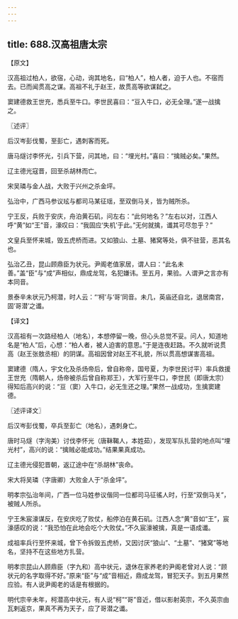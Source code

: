 ```yaml
---
---
---
```

title: 688.汉高祖唐太宗
---



【原文】

汉高祖过柏人，欲宿，心动，询其地名，曰“柏人”，柏人者，迫于人也。不宿而去。已而闻贯高之谋。高祖不礼于赵王，故贯高等欲谋弑之。

窦建德救王世充，悉兵至牛口。李世民喜曰：“豆入牛口，必无全理。”遂一战擒之。

〖述评〗

后汉岑彭伐蜀，至彭亡，遇刺客而死。

唐马燧讨李怀光，引兵下营，问其地，曰：“埋光村。”喜曰：“擒贼必矣。”果然。

辽主德光寇晋，回至杀胡林而亡。

宋吴璘与金人战，大败于兴州之杀金坪。

弘治中，广西马参议玹与都司马某征瑶，至双倒马关，皆为贼所杀。

宁王反，兵败于安庆，舟泊黄石矶，问左右：“此何地名？”左右以对，江西人呼“黄”如“王”音，濠叹曰：“我固应‘失机’于此。”无何就擒，谶其可尽忽乎？”

文皇兵至怀来城，毁五虎桥而进。又如狼山、土墓、猪窝等处，俱不驻营，恶其名也。

弘治乙丑，昆山顾鼎臣为状元。尹阁老值家居，谓人曰：“此名未善。”盖“臣”与“成”声相似，鼎成龙驾，名犯嫌讳。至五月，果验。人谓尹之言亦有本同音。

景泰辛未状元乃柯潜，时人云：“‘柯’与‘哥’同音。未几，英庙还自北，退居南宫，固‘哥潜’之谶。

【译文】

汉高祖有一次路经柏人（地名），本想停留一晚，但心头总觉不妥。问人，知道地名是“柏人”后，心想：“柏人者，被人迫害的意思。”于是连夜赶路。不久就听说贯高（赵王张敖丞相）的阴谋。高祖因曾对赵王不礼貌，所以贯高想谋害高祖。

窦建德（隋人，宇文化及杀炀帝后，曾自称帝，国号夏，为李世民讨平）率兵救援王世充（隋朝人，炀帝被杀后曾自称郑王），大军行至牛口，李世民（即唐太宗）得知后高兴的说：“豆（窦）入牛口，必无生还之理。”果然一战成功，生擒窦建德。

〖述评译文〗

后汉岑彭伐蜀，卒兵至彭亡（地名），遇刺身亡。

唐时马燧（字洵美）讨伐李怀光（唐靺鞨人，本姓茹），发现军队扎营的地点叫“埋光村”，高兴的说：“擒贼必能成功。”结果果真成功。

辽主德光侵犯晋朝，返辽途中在“杀胡林”丧命。

宋大将吴璘（字唐卿）大败金人于“杀金坪”。

明孝宗弘治年间，广西一位马姓参议偕同一位都司马征徭人时，行至“双倒马关”，被贼人所杀。

宁王朱宸濠谋反，在安庆吃了败仗，船停泊在黄石矶。江西人念“黄”音如“王”，宸濠感叹的说：“我恐怕在此地会吃个大败仗。”不久宸濠被擒，真是一语成谶。

成祖率兵行至怀来城，曾下令拆毁五虎桥，又因讨厌“狼山”、“土墓”、“猪窝”等地名，坚持不在这些地方扎营。

明孝宗昆山人顾鼎臣（字九和）高中状元，退休在家养老的尹阁老曾对人说：“顾状元的名字取得不好。”原来“臣”与“成”音相近，鼎成龙驾，冒犯天子。到五月果然应验。有人说尹阁老的话是有根据的。

明代宗辛未年，柯潜高中状元，有人说“柯”“哥”音近，借以影射英宗，不久英宗由瓦剌返京，果真不再为天子，应了哥潜之谶。